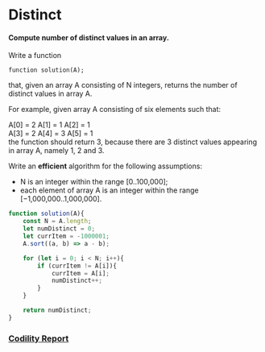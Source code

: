 # Distinct
#### Compute number of distinct values in an array.

Write a function

    function solution(A);

that, given an array A consisting of N integers, returns the number of distinct values in array A.

For example, given array A consisting of six elements such that:

 A[0] = 2    A[1] = 1    A[2] = 1  
 A[3] = 2    A[4] = 3    A[5] = 1  
the function should return 3, because there are 3 distinct values appearing in array A, namely 1, 2 and 3.

Write an **efficient** algorithm for the following assumptions:

- N is an integer within the range [0..100,000];
- each element of array A is an integer within the range [−1,000,000..1,000,000]. 


```javascript
function solution(A){
    const N = A.length;
    let numDistinct = 0;
    let currItem = -1000001;
    A.sort((a, b) => a - b);

    for (let i = 0; i < N; i++){
        if (currItem != A[i]){
            currItem = A[i];
            numDistinct++;
        }
    }

    return numDistinct;
}
```

### [Codility Report](https://app.codility.com/demo/results/trainingZN2GT3-ESU/)
